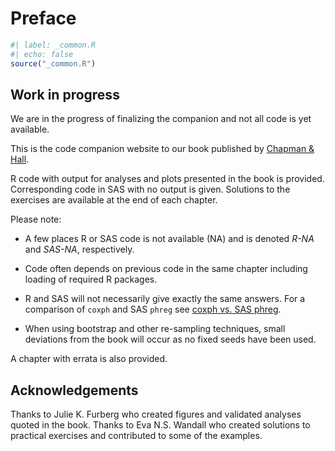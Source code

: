# Preface {.unnumbered}

```r
#| label: _common.R
#| echo: false
source("_common.R")
```

<!-- Here the code companion website to our book published by [Chapman & Hall](https://doi.org/10.1201/9780429029684 "see the book at the publisher") will become available in October when the book is published. -->

::: {.callout-note appearance="simple"}
## Work in progress

We are in the progress of finalizing the companion and not all code is yet available.
:::

This is the code companion website to our book published by [Chapman & Hall](https://doi.org/10.1201/9780429029684 "see the book at the publisher").

R code with output for analyses and plots presented in the book is provided. Corresponding code in SAS with no output is given. Solutions to the exercises are available at the end of each chapter.

Please note:

-   A few places R or SAS code is not available (NA) and is denoted *R-NA* and *SAS-NA*, respectively.

-   Code often depends on previous code in the same chapter including loading of required R packages.

-   R and SAS will not necessarily give exactly the same answers. For a comparison of `coxph` and SAS `phreg` see [coxph vs. SAS phreg](https://github.com/therneau/survival/blob/master/vignette2/sas.pdf).

-   When using bootstrap and other re-sampling techniques, small deviations from the book will occur as no fixed seeds have been used.

A chapter with errata is also provided.

<!-- This code and output was created using R version 4.3.1 and SAS/Stat version 15.1. -->

## Acknowledgements {.unnumbered}

Thanks to Julie K. Furberg who created figures and validated analyses quoted in the book. Thanks to Eva N.S. Wandall who created solutions to practical exercises and contributed to some of the examples.
